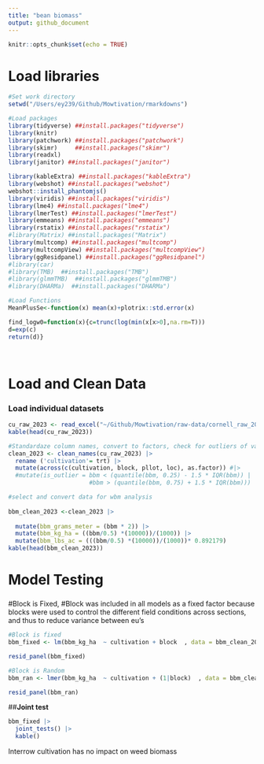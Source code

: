 ```yaml
---
title: "bean biomass"
output: github_document
---
```


```r
knitr::opts_chunk$set(echo = TRUE)
```
# **Load libraries**
```r
#Set work directory
setwd("/Users/ey239/Github/Mowtivation/rmarkdowns")

#Load packages 
library(tidyverse) ##install.packages("tidyverse")
library(knitr)
library(patchwork) ##install.packages("patchwork")
library(skimr)     ##install.packages("skimr")
library(readxl)
library(janitor) ##install.packages("janitor")

library(kableExtra) ##install.packages("kableExtra")
library(webshot) ##install.packages("webshot")
webshot::install_phantomjs()
library(viridis) ##install.packages("viridis")
library(lme4) ##install.packages("lme4")
library(lmerTest) ##install.packages("lmerTest")
library(emmeans) ##install.packages("emmeans")
library(rstatix) ##install.packages("rstatix")
#library(Matrix) ##install.packages("Matrix")
library(multcomp) ##install.packages("multcomp")
library(multcompView) ##install.packages("multcompView")
library(ggResidpanel) ##install.packages("ggResidpanel")
#library(car)
#library(TMB)  ##install.packages("TMB")
#library(glmmTMB)  ##install.packages("glmmTMB")
#library(DHARMa)  ##install.packages("DHARMa")

#Load Functions
MeanPlusSe<-function(x) mean(x)+plotrix::std.error(x)

find_logw0=function(x){c=trunc(log(min(x[x>0],na.rm=T)))
d=exp(c)
return(d)}
```
<br>

# **Load and Clean Data**

### **Load individual datasets**

``` r
cu_raw_2023 <- read_excel("~/Github/Mowtivation/raw-data/cornell_raw_2023.xlsx")
kable(head(cu_raw_2023))

```

```r


#Standardaze column names, convert to factors, check for outliers of variable**
clean_2023 <- clean_names(cu_raw_2023) |>  
  rename ('cultivation'= trt) |> 
  mutate(across(c(cultivation, block, pllot, loc), as.factor)) #|> 
  #mutate(is_outlier = bbm < (quantile(bbm, 0.25) - 1.5 * IQR(bbm)) |
                       #bbm > (quantile(bbm, 0.75) + 1.5 * IQR(bbm)))

#select and convert data for wbm analysis
  
bbm_clean_2023 <-clean_2023 |>              
  
  mutate(bbm_grams_meter = (bbm * 2)) |> 
  mutate(bbm_kg_ha = ((bbm/0.5) *(10000))/(1000)) |>
  mutate(bbm_lbs_ac = (((bbm/0.5) *(10000))/(1000))* 0.892179)
kable(head(bbm_clean_2023)) 
```

# **Model Testing**

### #
#Block is Fixed, 
#Block was included in all models as a fixed factor because blocks were used to control the different field conditions across sections, and thus to reduce variance between eu's
```r
#Block is fixed
bbm_fixed <- lm(bbm_kg_ha  ~ cultivation + block  , data = bbm_clean_2023)

resid_panel(bbm_fixed)

#Block is Random
bbm_ran <- lmer(bbm_kg_ha  ~ cultivation + (1|block)  , data = bbm_clean_2023)

resid_panel(bbm_ran)
```

##**Joint test**

```r
bbm_fixed |> 
  joint_tests() |> 
  kable()  
```

Interrow cultivation has no impact on weed biomass
